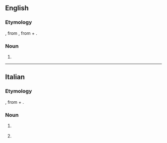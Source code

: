 ==English==

===Etymology===
{{bor|en|it|-}}, from {{der|en|grc|en|Μονεμβασία}}, from {{m|grc|μόνος||one}} + {{m|grc|ἔμβασις||entering into|pos={{m|grc|ἐν|tr=-}} + {{m|grc|βάσις|tr=-}}}}.

===Noun===
{{en-noun|~}}

# {{def|A variety of [[grape]], originally from the region of the [[Aegean]], now used to make [[malmsey]] wine.}}

{{topics|en|Grapevines}}

----

==Italian==

===Etymology===
{{der|it|grc|Μονεμβασία}}, from {{m|grc|μόνος||one}} + {{m|grc|ἔμβασις||entering into|pos={{m|grc|ἐν|tr=-}} + {{m|grc|βάσις|tr=-}}}}.

===Noun===
{{it-noun|f}}

# {{lb|it|usually|_|uncountable}} {{l|en|malvasia}} {{gloss|grapevine}}
# {{lb|it|usually|_|uncountable}} {{l|en|malmsey}} {{gloss|wine}}

{{topics|it|Grapevines|Wines}}